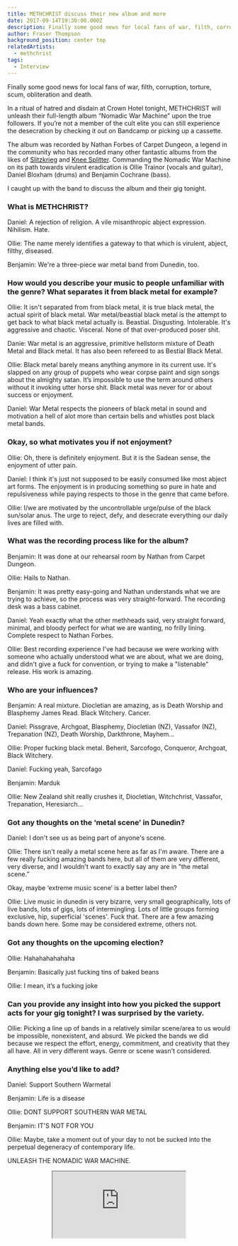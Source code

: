 ```yaml
---
title: METHCHRIST discuss their new album and more
date: 2017-09-14T19:30:00.000Z
description: Finally some good news for local fans of war, filth, corruption, torture, scum, obliteration and death.
author: Fraser Thompson
background_position: center top
relatedArtists:
  - methchrist
tags:
  - Interview
---
```



Finally some good news for local fans of war, filth, corruption, torture, scum, obliteration and death.

In a ritual of hatred and disdain at Crown Hotel tonight, METHCHRIST will unleash their full-length album “Nomadic War Machine” upon the true followers. If you’re not a member of the cult elite you can still experience the desecration by checking it out on Bandcamp or picking up a cassette.

The album was recorded by Nathan Forbes of Carpet Dungeon, a legend in the community who has recorded many other fantastic albums from the likes of [Slitzkrieg](https://slitzkrieg-nz.bandcamp.com/album/ripfacer-split-tape-2) and [Knee Splitter](https://kneesplitter.bandcamp.com/album/phase-stun). Commanding the Nomadic War Machine on its path towards virulent eradication is Ollie Trainor (vocals and guitar), Daniel Bloxham (drums) and Benjamin Cochrane (bass).

I caught up with the band to discuss the album and their gig tonight.

### What is METHCHRIST?

Daniel: A rejection of religion. A vile misanthropic abject expression. Nihilism. Hate.

Ollie: The name merely identifies a gateway to that which is virulent, abject, filthy, diseased.

Benjamin: We're a three-piece war metal band from Dunedin, too.

### How would you describe your music to people unfamiliar with the genre? What separates it from black metal for example?

Ollie: It isn't separated from from black metal, it is true black metal, the actual spirit of black metal. War metal/beastial black metal is the attempt to get back to what black metal actually is. Beastial. Disgusting. Intolerable. It's aggressive and chaotic. Visceral. None of that over-produced poser shit.

Danie: War metal is an aggressive, primitive hellstorm mixture of Death Metal and Black metal. It has also been refereed to as Bestial Black Metal.

Ollie: Black metal barely means anything anymore in its current use. It's slapped on any group of puppets who wear corpse paint and sign songs about the almighty satan. It’s impossible to use the term around others without it invoking utter horse shit. Black metal was never for or about success or enjoyment.

Daniel: War Metal respects the pioneers of black metal in sound and motivation a hell of alot more than certain bells and whistles post black metal bands.

### Okay, so what motivates you if not enjoyment?

Ollie: Oh, there is definitely enjoyment. But it is the Sadean sense, the enjoyment of utter pain.

Daniel: I think it's just not supposed to be easily consumed like most abject art forms. The enjoyment is in producing something so pure in hate and repulsiveness while paying respects to those in the genre that came before.

Ollie: I/we are motivated by the uncontrollable urge/pulse of the black sun/solar anus. The urge to reject, defy, and desecrate everything our daily lives are filled with.

### What was the recording process like for the album?

Benjamin: It was done at our rehearsal room by Nathan from Carpet Dungeon.

Ollie: Hails to Nathan.

Benjamin: It was pretty easy-going and Nathan understands what we are trying to achieve, so the process was very straight-forward. The recording desk was a bass cabinet.

Daniel: Yeah exactly what the other methheads said, very straight forward, minimal, and bloody perfect for what we are wanting, no frilly lining. Complete respect to Nathan Forbes.

Ollie: Best recording experience I've had because we were working with someone who actually understood what we are about, what we are doing, and didn't give a fuck for convention, or trying to make a "listenable" release. His work is amazing.

### Who are your influences?

Benjamin: A real mixture. Diocletian are amazing, as is Death Worship and Blasphemy
James Read. Black Witchery. Cancer.

Daniel: Pissgrave, Archgoat, Blasphemy, Diocletian (NZ), Vassafor (NZ), Trepanation (NZ), Death Worship, Darkthrone, Mayhem…

Ollie: Proper fucking black metal. Beherit, Sarcofogo, Conqueror, Archgoat, Black Witchery.

Daniel: Fucking yeah, Sarcofago

Benjamin: Marduk

Ollie: New Zealand shit really crushes it, Diocletian, Witchchrist, Vassafor, Trepanation, Heresiarch…

### Got any thoughts on the ‘metal scene’ in Dunedin?

Daniel: I don't see us as being part of anyone's scene.

Ollie: There isn't really a metal scene here as far as I'm aware. There are a few really fucking amazing bands here, but all of them are very different, very diverse, and I wouldn't want to exactly say any are in "the metal scene.”

Okay, maybe ‘extreme music scene’ is a better label then?

Ollie: Live music in dunedin is very bizarre, very small geographically, lots of live bands, lots of gigs, lots of intermingling. Lots of little groups forming exclusive, hip, superficial 'scenes'. Fuck that. There are a few amazing bands down here. Some may be considered extreme, others not.

### Got any thoughts on the upcoming election?

Ollie: Hahahahahahaha

Benjamin: Basically just fucking tins of baked beans

Ollie: I mean, it’s a fucking joke

### Can you provide any insight into how you picked the support acts for your gig tonight? I was surprised by the variety.

Ollie: Picking a line up of bands in a relatively similar scene/area to us would be impossible, nonexistent, and absurd. We picked the bands we did because we respect the effort, energy, commitment, and creativity that they all have. All in very different ways. Genre or scene wasn't considered.

### Anything else you’d like to add?

Daniel: Support Southern Warmetal

Benjamin: Life is a disease

Ollie: DONT SUPPORT SOUTHERN WAR METAL

Benjamin: IT'S NOT FOR YOU

Ollie: Maybe, take a moment out of your day to not be sucked into the perpetual degeneracy of contemporary life.

UNLEASH THE NOMADIC WAR MACHINE.

<center><iframe style={{border: "0", width: "350px", height: "720px"}} src="https://bandcamp.com/EmbeddedPlayer/album=483929922/size=large/bgcol=ffffff/linkcol=0687f5/transparent=true/" seamless><a href="http://methchrist.bandcamp.com/album/nomadic-war-machine">Nomadic War Machine by METHCHRIST</a></iframe></center>
